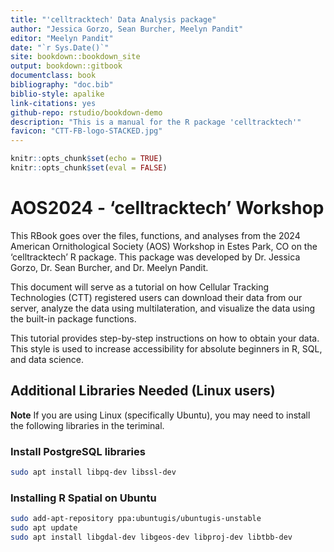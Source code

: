 ```yaml
--- 
title: "'celltracktech' Data Analysis package"
author: "Jessica Gorzo, Sean Burcher, Meelyn Pandit"
editor: "Meelyn Pandit"
date: "`r Sys.Date()`"
site: bookdown::bookdown_site
output: bookdown::gitbook
documentclass: book
bibliography: "doc.bib"
biblio-style: apalike
link-citations: yes
github-repo: rstudio/bookdown-demo
description: "This is a manual for the R package 'celltracktech'"
favicon: "CTT-FB-logo-STACKED.jpg"
---
```


```r
knitr::opts_chunk$set(echo = TRUE)
knitr::opts_chunk$set(eval = FALSE)
```

# AOS2024 - 'celltracktech' Workshop

This RBook goes over the files, functions, and analyses from the 2024 American Ornithological Society (AOS) Workshop in Estes Park, CO on the 'celltracktech' R package. This package was developed by Dr. Jessica Gorzo, Dr. Sean Burcher, and Dr. Meelyn Pandit.

This document will serve as a tutorial on how Cellular Tracking Technologies (CTT) registered users can download their data from our server, analyze the data using multilateration, and visualize the data using the built-in package functions.

This tutorial provides step-by-step instructions on how to obtain your data. This style is used to increase accessibility for absolute beginners in R, SQL, and data science.

## Additional Libraries Needed (Linux users)

**Note** If you are using Linux (specifically Ubuntu), you may need to install the following libraries in the teriminal.

### Install PostgreSQL libraries
```bash
sudo apt install libpq-dev libssl-dev
```

### Installing R Spatial on Ubuntu
```bash
sudo add-apt-repository ppa:ubuntugis/ubuntugis-unstable
sudo apt update
sudo apt install libgdal-dev libgeos-dev libproj-dev libtbb-dev
```
